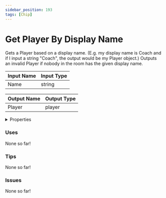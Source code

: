 ```yaml
---
sidebar_position: 193
tags: [Chip]
---
```


# Get Player By Display Name

Gets a Player based on a display name. (E.g. my display name is Coach and if I input a string "Coach", the output would be my Player object.) Outputs an invalid Player if nobody in the room has the given display name.




<EsbSvg />

| Input Name | Input Type |
|-----------|-----------|
| Name | string |

| Output Name | Output Type |
|-----------|-----------|
| Player | player |


<details>
  <summary>Properties</summary>
  <div>
    <div>
    <table>
      <thead>
        <tr>
          <th>Is beta required?</th>
          <th>❌</th>
        </tr>
        <tr>
          <th>Is this chip a trolling risk?</th>
          <th>❌</th>
        </tr>
        <tr>
          <th>Chip UUID</th>
          <th>637e07e4-9b93-44b6-bba3-68966080d064</th>
        </tr>
      </thead>
    </table>
    </div>
  </div>
</details>

### Uses

None so far!

### Tips

None so far!

### Issues

None so far!